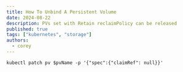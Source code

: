 ```yaml
---
title: How To Unbind A Persistent Volume
date: 2024-08-22
description: PVs set with Retain reclaimPolicy can be released
published: true
tags: ["kubernetes", "storage"]
authors:
  - corey
---
```


```bash, title="Replace $pvName with the name of your Persistent Volume"
kubectl patch pv $pvName -p '{"spec":{"claimRef": null}}'
```
